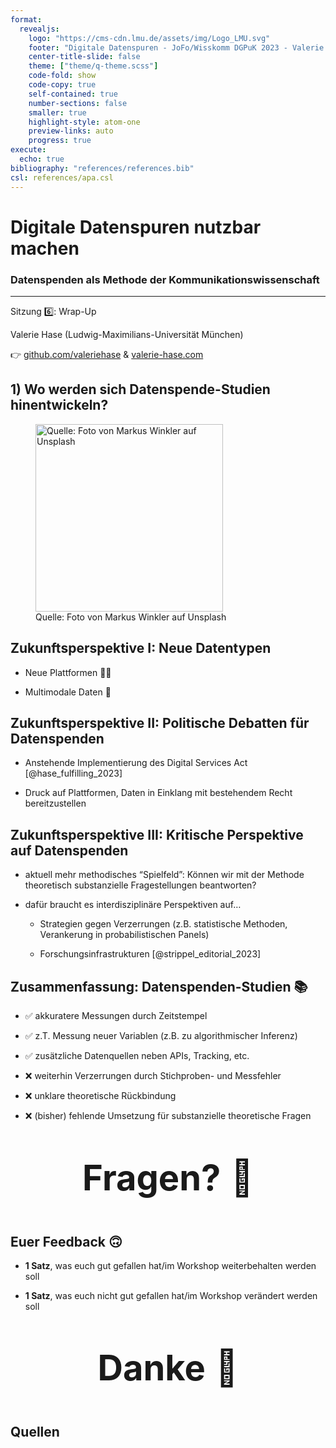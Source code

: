 ```yaml
---
format:
  revealjs:
    logo: "https://cms-cdn.lmu.de/assets/img/Logo_LMU.svg"
    footer: "Digitale Datenspuren - JoFo/Wisskomm DGPuK 2023 - Valerie Hase"
    center-title-slide: false
    theme: ["theme/q-theme.scss"]
    code-fold: show
    code-copy: true
    self-contained: true
    number-sections: false
    smaller: true
    highlight-style: atom-one
    preview-links: auto
    progress: true
execute:
  echo: true
bibliography: "references/references.bib"
csl: references/apa.csl
---
```


<h1>Digitale Datenspuren nutzbar machen</h1>

<h3>Datenspenden als Methode der Kommunikationswissenschaft</h3>

<hr>

Sitzung 6️⃣: Wrap-Up

Valerie Hase (Ludwig-Maximilians-Universität München)

👉 [github.com/valeriehase](https://github.com/valeriehase) & [valerie-hase.com](https://valerie-hase.com/)

## 1) Wo werden sich Datenspende-Studien hinentwickeln?

![Quelle: Foto von Markus Winkler auf Unsplash](images/methods.jpg){fig-alt="image of lupe" fig-align="left" width="300"}

## Zukunftsperspektive I: Neue Datentypen

-   Neue Plattformen 👩‍💻

-   Multimodale Daten 📸

## Zukunftsperspektive II: Politische Debatten für Datenspenden

-   Anstehende Implementierung des Digital Services Act [@hase_fulfilling_2023]

-   Druck auf Plattformen, Daten in Einklang mit bestehendem Recht bereitzustellen

## Zukunftsperspektive III: Kritische Perspektive auf Datenspenden

-   aktuell mehr methodisches "Spielfeld": Können wir mit der Methode theoretisch substanzielle Fragestellungen beantworten?

-   dafür braucht es interdisziplinäre Perspektiven auf...

    -   Strategien gegen Verzerrungen (z.B. statistische Methoden, Verankerung in probabilistischen Panels)

    -   Forschungsinfrastrukturen [@strippel_editorial_2023]

## Zusammenfassung: Datenspenden-Studien 📚

-   ✅ akkuratere Messungen durch Zeitstempel

-   ✅ z.T. Messung neuer Variablen (z.B. zu algorithmischer Inferenz)

-   ✅ zusätzliche Datenquellen neben APIs, Tracking, etc.

-   ❌ weiterhin Verzerrungen durch Stichproben- und Messfehler

-   ❌ unklare theoretische Rückbindung

-   ❌ (bisher) fehlende Umsetzung für substanzielle theoretische Fragen

##

::: {style="font-size: 400%;text-align:center;"}
**Fragen?** 🤔
:::

## Euer Feedback 🙃

-   **1 Satz**, was euch gut gefallen hat/im Workshop weiterbehalten werden soll

-   **1 Satz**, was euch nicht gut gefallen hat/im Workshop verändert werden soll

##

::: {style="font-size: 400%;text-align:center;"}
**Danke** 🙌
:::

## Quellen
